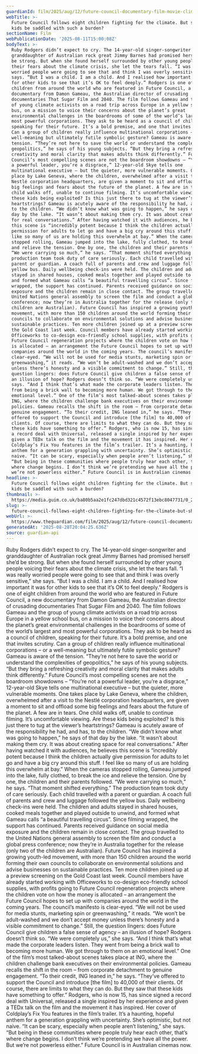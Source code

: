 ```yaml
---
guardianId: film/2025/aug/12/future-council-documentary-film-movie-climate-kids
webTitle: >-
  Future Council follows eight children fighting for the climate. But should
  kids be saddled with such a burden?
sectionName: Film
webPublicationDate: '2025-08-11T15:00:08Z'
bodyText: >-
  Ruby Rodgers didn’t expect to cry. The 14-year-old singer-songwriter and
  granddaughter of Australian rock great Jimmy Barnes had promised herself she’d
  be strong. But when she found herself surrounded by other young people voicing
  their fears about the climate crisis, she let the tears fall. “I was really
  worried people were going to see that and think I was overly sensitive,” she
  says. “But I was a child. I am a child. And I realised how important it was
  for other kids to see that it’s OK to feel deeply.” Rodgers is one of eight
  children from around the world who are featured in Future Council, a new
  documentary from Damon Gameau, the Australian director of crusading
  documentaries That Sugar Film and 2040. The film follows Gameau and the group
  of young climate activists on a road trip across Europe in a yellow school
  bus, on a mission to voice their concerns about the planet’s great
  environmental challenges in the boardrooms of some of the world’s largest and
  most powerful corporations. They ask to be heard as a council of children,
  speaking for their future. It’s a bold premise, and one that invites scrutiny.
  Can a group of children really influence multinational corporations – or a
  well-meaning but ultimately futile symbolic gesture? Gameau is aware of the
  tension. “They’re not here to save the world or understand the complexities of
  geopolitics,” he says of his young subjects. “But they bring a refreshing
  creativity and moral clarity that makes adults think differently.” Future
  Council’s most compelling scenes are not the boardroom showdowns – “You’re not
  a powerful leader, you’re a disgrace,” 12-year-old Skye tells one
  multinational executive – but the quieter, more vulnerable moments. One takes
  place by Lake Geneva, where the children, overwhelmed after a visit to the
  Nestlé corporation headquarters, are given a moment to sit and offload some
  big feelings and fears about the future of the planet. A few are in tears. One
  child walks off, unable to continue filming. It’s uncomfortable viewing. Are
  these kids being exploited? Is this just there to tug at the viewer’s
  heartstrings? Gameau is acutely aware of the responsibility he had, and has,
  to the children. “We didn’t know what was going to happen,” he says of that
  day by the lake. “It wasn’t about making them cry. It was about creating space
  for real conversations.” After having watched it with audiences, he believes
  this scene is “incredibly potent because I think the children actually give
  permission for adults to let go and have a big cry around this stuff. I feel
  like so many of us are holding this overwhelm at bay.” When the cameras
  stopped rolling, Gameau jumped into the lake, fully clothed, to break the ice
  and relieve the tension. One by one, the children and their parents followed.
  “We were carrying so much,” he says. “That moment shifted everything.” The
  production team took duty of care seriously. Each child travelled with a
  parent or guardian. A coach full of parents and crew and luggage followed the
  yellow bus. Daily wellbeing check-ins were held. The children and adults
  stayed in shared houses, cooked meals together and played outside to unwind,
  and formed what Gameau calls “a beautiful travelling circus”. Since filming
  wrapped, the support has continued. Parents received guidance on social media
  exposure and the children remain in close contact. The group travelled to the
  United Nations general assembly to screen the film and conduct a global press
  conference; now they’re in Australia together for the release (only two of the
  children are Australian). Future Council has inspired a growing youth-led
  movement, with more than 150 children around the world forming their own
  councils to collaborate on environmental solutions and advise businesses on
  sustainable practices. Ten more children joined up at a preview screening on
  the Gold Coast last week. Council members have already started working with
  Officeworks to co-design eco-friendly school supplies, with profits going to
  Future Council regeneration projects where the children vote on how the money
  is allocated – an arrangement the Future Council hopes to set up with
  companies around the world in the coming years. The council’s manifesto is
  clear-eyed. “We will not be used for media stunts, marketing spin or
  greenwashing,” it reads. “We won’t be adult-washed and we don’t accept money
  unless there’s honesty and a visible commitment to change.” Still, the
  question lingers: does Future Council give children a false sense of agency –
  an illusion of hope? Rodgers doesn’t think so. “We were completely us,” she
  says. “And I think that’s what made the corporate leaders listen. They went
  from being a brick wall to becoming more human. We got through to them on an
  emotional level.” One of the film’s most talked-about scenes takes place at
  ING, where the children challenge bank executives on their environmental
  policies. Gameau recalls the shift in the room – from corporate detachment to
  genuine engagement. “To their credit, ING leaned in,” he says. “They’ve
  offered to support the Council and introduce [the film] to 40,000 of their
  clients. Of course, there are limits to what they can do. But they saw that
  these kids have something to offer.” Rodgers, who is now 15, has since signed
  a record deal with Universal, released a single inspired by her experience and
  given a TEDx talk on the film and the movement it has inspired. Her cover of
  Coldplay’s Fix You features in the film’s trailer. It’s a haunting, hopeful
  anthem for a generation grappling with uncertainty. She’s optimistic, but not
  naive. “It can be scary, especially when people aren’t listening,” she says.
  “But being in these communities where people truly hear each other, that’s
  where change begins. I don’t think we’re pretending we have all the power. But
  we’re not powerless either.” Future Council is in Australian cinemas now.
headline: >-
  Future Council follows eight children fighting for the climate. But should
  kids be saddled with such a burden?
thumbnail: >-
  https://media.guim.co.uk/ba80b5aa2e1fc247dbd321c4572f13ebc8047731/0_236_2093_1674/500.jpg
slug: >-
  future-council-follows-eight-children-fighting-for-the-climate-but-should-kids-be-saddled-with-such-a-burden
webUrl: >-
  https://www.theguardian.com/film/2025/aug/12/future-council-documentary-film-movie-climate-kids
generatedAt: '2025-08-28T20:04:25.636Z'
source: guardian-api
---
```

Ruby Rodgers didn’t expect to cry. The 14-year-old singer-songwriter and granddaughter of Australian rock great Jimmy Barnes had promised herself she’d be strong. But when she found herself surrounded by other young people voicing their fears about the climate crisis, she let the tears fall. “I was really worried people were going to see that and think I was overly sensitive,” she says. “But I was a child. I am a child. And I realised how important it was for other kids to see that it’s OK to feel deeply.” Rodgers is one of eight children from around the world who are featured in Future Council, a new documentary from Damon Gameau, the Australian director of crusading documentaries That Sugar Film and 2040. The film follows Gameau and the group of young climate activists on a road trip across Europe in a yellow school bus, on a mission to voice their concerns about the planet’s great environmental challenges in the boardrooms of some of the world’s largest and most powerful corporations. They ask to be heard as a council of children, speaking for their future. It’s a bold premise, and one that invites scrutiny. Can a group of children really influence multinational corporations – or a well-meaning but ultimately futile symbolic gesture? Gameau is aware of the tension. “They’re not here to save the world or understand the complexities of geopolitics,” he says of his young subjects. “But they bring a refreshing creativity and moral clarity that makes adults think differently.” Future Council’s most compelling scenes are not the boardroom showdowns – “You’re not a powerful leader, you’re a disgrace,” 12-year-old Skye tells one multinational executive – but the quieter, more vulnerable moments. One takes place by Lake Geneva, where the children, overwhelmed after a visit to the Nestlé corporation headquarters, are given a moment to sit and offload some big feelings and fears about the future of the planet. A few are in tears. One child walks off, unable to continue filming. It’s uncomfortable viewing. Are these kids being exploited? Is this just there to tug at the viewer’s heartstrings? Gameau is acutely aware of the responsibility he had, and has, to the children. “We didn’t know what was going to happen,” he says of that day by the lake. “It wasn’t about making them cry. It was about creating space for real conversations.” After having watched it with audiences, he believes this scene is “incredibly potent because I think the children actually give permission for adults to let go and have a big cry around this stuff. I feel like so many of us are holding this overwhelm at bay.” When the cameras stopped rolling, Gameau jumped into the lake, fully clothed, to break the ice and relieve the tension. One by one, the children and their parents followed. “We were carrying so much,” he says. “That moment shifted everything.” The production team took duty of care seriously. Each child travelled with a parent or guardian. A coach full of parents and crew and luggage followed the yellow bus. Daily wellbeing check-ins were held. The children and adults stayed in shared houses, cooked meals together and played outside to unwind, and formed what Gameau calls “a beautiful travelling circus”. Since filming wrapped, the support has continued. Parents received guidance on social media exposure and the children remain in close contact. The group travelled to the United Nations general assembly to screen the film and conduct a global press conference; now they’re in Australia together for the release (only two of the children are Australian). Future Council has inspired a growing youth-led movement, with more than 150 children around the world forming their own councils to collaborate on environmental solutions and advise businesses on sustainable practices. Ten more children joined up at a preview screening on the Gold Coast last week. Council members have already started working with Officeworks to co-design eco-friendly school supplies, with profits going to Future Council regeneration projects where the children vote on how the money is allocated – an arrangement the Future Council hopes to set up with companies around the world in the coming years. The council’s manifesto is clear-eyed. “We will not be used for media stunts, marketing spin or greenwashing,” it reads. “We won’t be adult-washed and we don’t accept money unless there’s honesty and a visible commitment to change.” Still, the question lingers: does Future Council give children a false sense of agency – an illusion of hope? Rodgers doesn’t think so. “We were completely us,” she says. “And I think that’s what made the corporate leaders listen. They went from being a brick wall to becoming more human. We got through to them on an emotional level.” One of the film’s most talked-about scenes takes place at ING, where the children challenge bank executives on their environmental policies. Gameau recalls the shift in the room – from corporate detachment to genuine engagement. “To their credit, ING leaned in,” he says. “They’ve offered to support the Council and introduce [the film] to 40,000 of their clients. Of course, there are limits to what they can do. But they saw that these kids have something to offer.” Rodgers, who is now 15, has since signed a record deal with Universal, released a single inspired by her experience and given a TEDx talk on the film and the movement it has inspired. Her cover of Coldplay’s Fix You features in the film’s trailer. It’s a haunting, hopeful anthem for a generation grappling with uncertainty. She’s optimistic, but not naive. “It can be scary, especially when people aren’t listening,” she says. “But being in these communities where people truly hear each other, that’s where change begins. I don’t think we’re pretending we have all the power. But we’re not powerless either.” Future Council is in Australian cinemas now.
